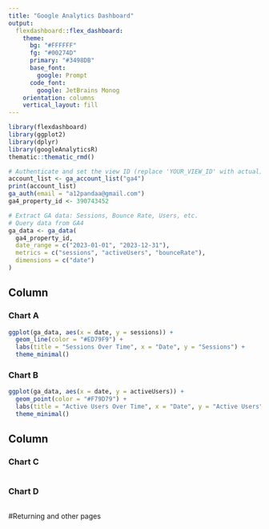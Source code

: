 ```yaml
---
title: "Google Analytics Dashboard"
output: 
  flexdashboard::flex_dashboard:
    theme:
      bg: "#FFFFFF"
      fg: "#00274D" 
      primary: "#3498DB"
      base_font:
        google: Prompt
      code_font:
        google: JetBrains Monog
    orientation: columns
    vertical_layout: fill
---
```



```r
library(flexdashboard)
library(ggplot2)
library(dplyr)
library(googleAnalyticsR)
thematic::thematic_rmd()

# Authenticate and set the view ID (replace 'YOUR_VIEW_ID' with actual)
account_list <- ga_account_list("ga4")
print(account_list)
ga_auth(email = "a12pandaa@gmail.com")
ga4_property_id <- 390743452 

# Extract GA data: Sessions, Bounce Rate, Users, etc.
# Query data from GA4
ga_data <- ga_data(
  ga4_property_id,
  date_range = c("2023-01-01", "2023-12-31"),
  metrics = c("sessions", "activeUsers", "bounceRate"),
  dimensions = c("date")
)


```


Column {data-width=650 .tabset}
-----------------------------------------------------------------------

### Chart A

```r
ggplot(ga_data, aes(x = date, y = sessions)) +
  geom_line(color = "#ED79F9") +
  labs(title = "Sessions Over Time", x = "Date", y = "Sessions") +
  theme_minimal()

```

### Chart B

```r

ggplot(ga_data, aes(x = date, y = activeUsers)) +
  geom_point(color = "#F79D79") +
  labs(title = "Active Users Over Time", x = "Date", y = "Active Users") +
  theme_minimal()


```

Column {data-width=350 .tabset}
-----------------------------------------------------------------------

### Chart C

```r

```

### Chart D

```r

```

#Returning and other pages
